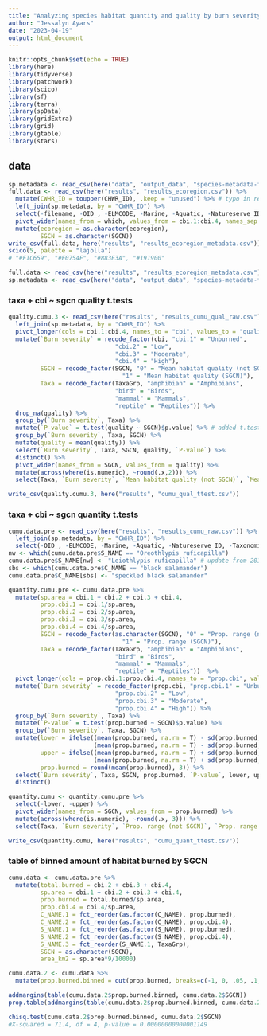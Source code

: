 ```yaml
---
title: "Analyzing species habitat quantity and quality by burn severity"
author: "Jessalyn Ayars"
date: "2023-04-19"
output: html_document
---
```


```r
knitr::opts_chunk$set(echo = TRUE)
library(here)
library(tidyverse)
library(patchwork)
library(scico)
library(sf)
library(terra)
library(spData)
library(gridExtra)
library(grid)
library(gtable)
library(stars)
```

## data
```r
sp.metadata <- read_csv(here("data", "output_data", "species-metadata-final.csv"))
full.data <- read_csv(here("results", "results_ecoregion.csv")) %>%
  mutate(CWHR_ID = toupper(CHWR_ID), .keep = "unused") %>% # typo in results_ecoregion.csv
  left_join(sp.metadata, by = "CWHR_ID") %>%
  select(-filename, -OID_, -ELMCODE, -Marine, -Aquatic, -Natureserve_ID, -Taxonomic_Synonyms, -Misspelling_Synonyms, -ITIS_Synonyms, -CA_Native, -ACE_Xwalk_Synonyms) %>%
  pivot_wider(names_from = which, values_from = cbi.1:cbi.4, names_sep = ".") %>%
  mutate(ecoregion = as.character(ecoregion),
         SGCN = as.character(SGCN))
write_csv(full.data, here("results", "results_ecoregion_metadata.csv"))
scico(5, palette = "lajolla")
# "#F1C659", "#E0754F", "#883E3A", "#191900"
```

```r
full.data <- read_csv(here("results", "results_ecoregion_metadata.csv"))
sp.metadata <- read_csv(here("data", "output_data", "species-metadata-final.csv"))
```

### taxa + cbi ~ sgcn quality t.tests
```r
quality.cumu.3 <- read_csv(here("results", "results_cumu_qual_raw.csv")) %>%
  left_join(sp.metadata, by = "CWHR_ID") %>%
  pivot_longer(cols = cbi.1:cbi.4, names_to = "cbi", values_to = "quality") %>%
  mutate(`Burn severity` = recode_factor(cbi, "cbi.1" = "Unburned",
                              "cbi.2" = "Low",
                              "cbi.3" = "Moderate",
                              "cbi.4" = "High"),
         SGCN = recode_factor(SGCN, "0" = "Mean habitat quality (not SGCN)",
                                "1" = "Mean habitat quality (SGCN)"),
         Taxa = recode_factor(TaxaGrp, "amphibian" = "Amphibians",
                              "bird" = "Birds",
                              "mammal" = "Mammals",
                              "reptile" = "Reptiles")) %>%
  drop_na(quality) %>%
  group_by(`Burn severity`, Taxa) %>%
  mutate(`P-value` = t.test(quality ~ SGCN)$p.value) %>% # added t.tests, nothing significant
  group_by(`Burn severity`, Taxa, SGCN) %>% 
  mutate(quality = mean(quality)) %>% 
  select(`Burn severity`, Taxa, SGCN, quality, `P-value`) %>%
  distinct() %>%
  pivot_wider(names_from = SGCN, values_from = quality) %>%
  mutate(across(where(is.numeric), ~round(.x,2))) %>%
  select(Taxa, `Burn severity`, `Mean habitat quality (not SGCN)`, `Mean habitat quality (SGCN)`, `P-value`)

write_csv(quality.cumu.3, here("results", "cumu_qual_ttest.csv"))
```

### taxa + cbi ~ sgcn quantity t.tests
```r
cumu.data.pre <- read_csv(here("results", "results_cumu_raw.csv")) %>%
  left_join(sp.metadata, by = "CWHR_ID") %>%
  select(-OID_, -ELMCODE, -Marine, -Aquatic, -Natureserve_ID, -Taxonomic_Synonyms, -Misspelling_Synonyms, -ITIS_Synonyms, -CA_Native, -ACE_Xwalk_Synonyms, -filename, -Endemic, -Waterfowl) 
nw <- which(cumu.data.pre$S_NAME == "Oreothlypis ruficapilla")
cumu.data.pre$S_NAME[nw] <- "Leiothlypis ruficapilla" # update from 2019
sbs <- which(cumu.data.pre$C_NAME == "black salamander")
cumu.data.pre$C_NAME[sbs] <- "speckled black salamander"

quantity.cumu.pre <- cumu.data.pre %>%
  mutate(sp.area = cbi.1 + cbi.2 + cbi.3 + cbi.4,
         prop.cbi.1 = cbi.1/sp.area,
         prop.cbi.2 = cbi.2/sp.area,
         prop.cbi.3 = cbi.3/sp.area,
         prop.cbi.4 = cbi.4/sp.area,
         SGCN = recode_factor(as.character(SGCN), "0" = "Prop. range (not SGCN)",
                                "1" = "Prop. range (SGCN)"),
         Taxa = recode_factor(TaxaGrp, "amphibian" = "Amphibians",
                              "bird" = "Birds",
                              "mammal" = "Mammals",
                              "reptile" = "Reptiles"))  %>%
  pivot_longer(cols = prop.cbi.1:prop.cbi.4, names_to = "prop.cbi", values_to = "prop.burned") %>%
  mutate(`Burn severity` = recode_factor(prop.cbi, "prop.cbi.1" = "Unburned",
                              "prop.cbi.2" = "Low",
                              "prop.cbi.3" = "Moderate",
                              "prop.cbi.4" = "High")) %>% 
  group_by(`Burn severity`, Taxa) %>%
  mutate(`P-value` = t.test(prop.burned ~ SGCN)$p.value) %>%  
  group_by(`Burn severity`, Taxa, SGCN) %>% 
  mutate(lower = ifelse((mean(prop.burned, na.rm = T) - sd(prop.burned, na.rm = T)) < 0, 0, 
                        (mean(prop.burned, na.rm = T) - sd(prop.burned, na.rm = T))),
         upper = ifelse((mean(prop.burned, na.rm = T) + sd(prop.burned, na.rm = T)) > 1, 1, 
                        (mean(prop.burned, na.rm = T) + sd(prop.burned, na.rm = T))),
         prop.burned = round(mean(prop.burned), 3)) %>% 
  select(`Burn severity`, Taxa, SGCN, prop.burned, `P-value`, lower, upper) %>%
  distinct() 

quantity.cumu <- quantity.cumu.pre %>%
  select(-lower, -upper) %>%
  pivot_wider(names_from = SGCN, values_from = prop.burned) %>% 
  mutate(across(where(is.numeric), ~round(.x, 3))) %>%
  select(Taxa, `Burn severity`, `Prop. range (not SGCN)`, `Prop. range (SGCN)`, `P-value`)

write_csv(quantity.cumu, here("results", "cumu_quant_ttest.csv"))
```

### table of binned amount of habitat burned by SGCN
```r
cumu.data <- cumu.data.pre %>%
  mutate(total.burned = cbi.2 + cbi.3 + cbi.4,
         sp.area = cbi.1 + cbi.2 + cbi.3 + cbi.4,
         prop.burned = total.burned/sp.area,
         prop.cbi.4 = cbi.4/sp.area,
         C_NAME.1 = fct_reorder(as.factor(C_NAME), prop.burned),
         C_NAME.2 = fct_reorder(as.factor(C_NAME), prop.cbi.4),
         S_NAME.1 = fct_reorder(as.factor(S_NAME), prop.burned),
         S_NAME.2 = fct_reorder(as.factor(S_NAME), prop.cbi.4),
         S_NAME.3 = fct_reorder(S_NAME.1, TaxaGrp),
         SGCN = as.character(SGCN),
         area_km2 = sp.area*9/10000)

cumu.data.2 <- cumu.data %>%
  mutate(prop.burned.binned = cut(prop.burned, breaks=c(-1, 0, .05, .1, .15, .31)))

addmargins(table(cumu.data.2$prop.burned.binned, cumu.data.2$SGCN))
prop.table(addmargins(table(cumu.data.2$prop.burned.binned, cumu.data.2$SGCN)))

chisq.test(cumu.data.2$prop.burned.binned, cumu.data.2$SGCN) 
#X-squared = 71.4, df = 4, p-value = 0.00000000000001149 
```
